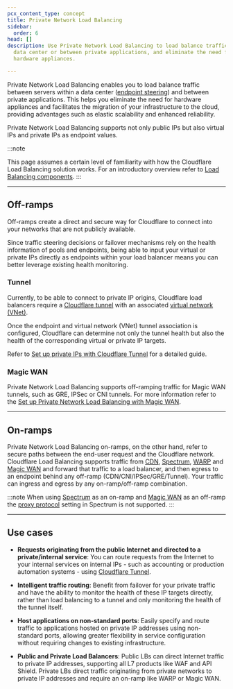 ```yaml
---
pcx_content_type: concept
title: Private Network Load Balancing
sidebar:
  order: 6
head: []
description: Use Private Network Load Balancing to load balance traffic between servers within a
  data center or between private applications, and eliminate the need for
  hardware appliances.

---
```


Private Network Load Balancing enables you to load balance traffic between servers within a data center ([endpoint steering](/load-balancing/understand-basics/traffic-steering/origin-level-steering/)) and between private applications. This helps you eliminate the need for hardware appliances and facilitates the migration of your infrastructure to the cloud, providing advantages such as elastic scalability and enhanced reliability.

Private Network Load Balancing supports not only public IPs but also virtual IPs and private IPs as endpoint values.

:::note

This page assumes a certain level of familiarity with how the Cloudflare Load Balancing solution works. For an introductory overview refer to [Load Balancing components](/load-balancing/understand-basics/load-balancing-components/).
:::

***

## Off-ramps

Off-ramps create a direct and secure way for Cloudflare to connect into your networks that are not publicly available.

Since traffic steering decisions or failover mechanisms rely on the health information of pools and endpoints, being able to input your virtual or private IPs directly as endpoints within your load balancer means you can better leverage existing health monitoring.

### Tunnel

Currently, to be able to connect to private IP origins, Cloudflare load balancers require a [Cloudflare tunnel](/cloudflare-one/connections/connect-networks/) with an associated [virtual network (VNet)](/cloudflare-one/connections/connect-networks/private-net/cloudflared/tunnel-virtual-networks/).

Once the endpoint and virtual network (VNet) tunnel association is configured, Cloudflare can determine not only the tunnel health but also the health of the corresponding virtual or private IP targets.

Refer to [Set up private IPs with Cloudflare Tunnel](/load-balancing/private-network/tunnels-setup/) for a detailed guide.

### Magic WAN

Private Network Load Balancing supports off-ramping traffic for Magic WAN tunnels, such as GRE, IPSec or CNI tunnels. For more information refer to the [Set up Private Network Load Balancing with Magic WAN](/load-balancing/private-network/magic-wan/).

***

## On-ramps

Private Network Load Balancing on-ramps, on the other hand, refer to secure paths between the end-user request and the Cloudflare network. Cloudflare Load Balancing supports traffic from [CDN](/cache/), [Spectrum](/spectrum/), [WARP](/cloudflare-one/connections/connect-devices/warp/) and [Magic WAN](/magic-wan/) and forward that traffic to a load balancer, and then egress to an endpoint behind any off-ramp (CDN/CNI/IPSec/GRE/Tunnel). Your traffic can ingress and egress by any on-ramp/off-ramp combination.

:::note
When using [Spectrum](/spectrum/) as an on-ramp and [Magic WAN](/load-balancing/private-network/#magic-wan) as an off-ramp the [proxy protocol](/spectrum/how-to/enable-proxy-protocol/) setting in Spectrum is not supported.
:::

***

## Use cases

* **Requests originating from the public Internet and directed to a private/internal service**: You can route requests from the Internet to your internal services on internal IPs - such as accounting or production automation systems - using [Cloudflare Tunnel](/cloudflare-one/connections/connect-networks/).

* **Intelligent traffic routing**: Benefit from failover for your private traffic and have the ability to monitor the health of these IP targets directly, rather than load balancing to a tunnel and only monitoring the health of the tunnel itself.

* **Host applications on non-standard ports**: Easily specify and route traffic to applications hosted on private IP addresses using non-standard ports, allowing greater flexibility in service configuration without requiring changes to existing infrastructure.
 
* **Public and Private Load Balancers**: Public LBs can direct Internet traffic to private IP addresses, supporting all L7 products like WAF and API Shield. Private LBs direct traffic originating from private networks to private IP addresses and require an on-ramp like WARP or Magic WAN.